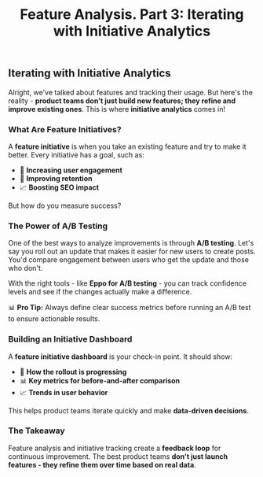 ﻿---
title: "Feature Analysis. Part 3: Iterating with Initiative Analytics"
publishedAt: "2025-02-28"
summary: "How product teams refine features using data-driven insights."
---

## Iterating with Initiative Analytics

Alright, we've talked about features and tracking their usage. But here's the reality - **product teams don't just build new features; they refine and improve existing ones**. This is where **initiative analytics** comes in!

### What Are Feature Initiatives?

A **feature initiative** is when you take an existing feature and try to make it better. Every initiative has a goal, such as:

- 🚀 **Increasing user engagement**
- 🔄 **Improving retention**
- 📈 **Boosting SEO impact**

But how do you measure success?

### The Power of A/B Testing

One of the best ways to analyze improvements is through **A/B testing**. Let's say you roll out an update that makes it easier for new users to create posts. You'd compare engagement between users who get the update and those who don't.

With the right tools - like **Eppo for A/B testing** - you can track confidence levels and see if the changes actually make a difference.

📊 **Pro Tip:** Always define clear success metrics before running an A/B test to ensure actionable results.

### Building an Initiative Dashboard

A **feature initiative dashboard** is your check-in point. It should show:

- 📢 **How the rollout is progressing**
- 📊 **Key metrics for before-and-after comparison**
- 📈 **Trends in user behavior**

This helps product teams iterate quickly and make **data-driven decisions**.

### The Takeaway

Feature analysis and initiative tracking create a **feedback loop** for continuous improvement. The best product teams **don't just launch features - they refine them over time based on real data**.